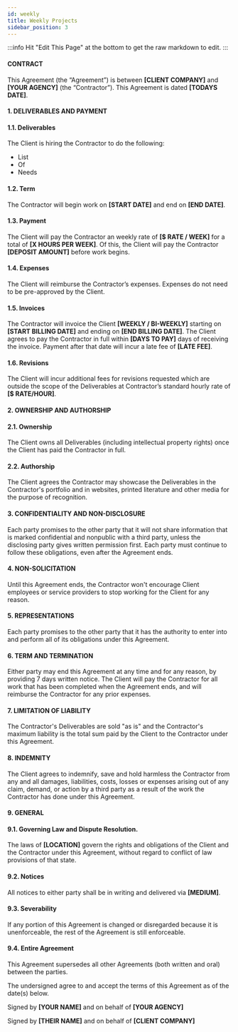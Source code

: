 ```yaml
---
id: weekly
title: Weekly Projects
sidebar_position: 3
---
```


:::info
Hit "Edit This Page" at the bottom to get the raw markdown to edit.
:::

#### CONTRACT

This Agreement (the “Agreement”) is between **[CLIENT COMPANY]** and **[YOUR AGENCY]** (the “Contractor”). This Agreement is dated **[TODAYS DATE]**.

#### 1. DELIVERABLES AND PAYMENT

#### 1.1. Deliverables

The Client is hiring the Contractor to do the following:

- List
- Of
- Needs

#### 1.2. Term

The Contractor will begin work on **[START DATE]** and end on **[END DATE]**.

#### 1.3. Payment

The Client will pay the Contractor an weekly rate of **[$ RATE / WEEK]** for a total of **[X HOURS PER WEEK]**. Of this, the Client will pay the Contractor **[DEPOSIT AMOUNT]** before work begins.

#### 1.4. Expenses

The Client will reimburse the Contractor’s expenses. Expenses do not need to be pre-approved by the Client.

#### 1.5. Invoices

The Contractor will invoice the Client **[WEEKLY / BI-WEEKLY]** starting on **[START BILLING DATE]** and ending on **[END BILLING DATE]**. The Client agrees to pay the Contractor in full within **[DAYS TO PAY]** days of receiving the invoice. Payment after that date will incur a late fee of **[LATE FEE]**.

#### 1.6. Revisions

The Client will incur additional fees for revisions requested which are outside the scope of the Deliverables at Contractor’s standard hourly rate of **[$ RATE/HOUR]**.

#### 2. OWNERSHIP AND AUTHORSHIP

#### 2.1. Ownership

The Client owns all Deliverables (including intellectual property rights) once the Client has paid the Contractor in full.

#### 2.2. Authorship

The Client agrees the Contractor may showcase the Deliverables in the Contractor's portfolio and in websites, printed literature and other media for the purpose of recognition.

#### 3. CONFIDENTIALITY AND NON-DISCLOSURE

Each party promises to the other party that it will not share information that is marked confidential and nonpublic with a third party, unless the disclosing party gives written permission first. Each party must continue to follow these obligations, even after the Agreement ends.

#### 4. NON-SOLICITATION

Until this Agreement ends, the Contractor won't encourage Client employees or service providers to stop working for the Client for any reason.

#### 5. REPRESENTATIONS

Each party promises to the other party that it has the authority to enter into and perform all of its obligations under this Agreement.

#### 6. TERM AND TERMINATION

Either party may end this Agreement at any time and for any reason, by providing 7 days written notice. The Client will pay the Contractor for all work that has been completed when the Agreement ends, and will reimburse the Contractor for any prior expenses.

#### 7. LIMITATION OF LIABILITY

The Contractor's Deliverables are sold "as is" and the Contractor's maximum liability is the total sum paid by the Client to the Contractor under this Agreement.

#### 8. INDEMNITY

The Client agrees to indemnify, save and hold harmless the Contractor from any and all damages, liabilities, costs, losses or expenses arising out of any claim, demand, or action by a third party as a result of the work the Contractor has done under this Agreement.

#### 9. GENERAL

#### 9.1. Governing Law and Dispute Resolution.

The laws of **[LOCATION]** govern the rights and obligations of the Client and the Contractor under this Agreement, without regard to conflict of law provisions of that state.

#### 9.2. Notices

All notices to either party shall be in writing and delivered via **[MEDIUM]**.

#### 9.3. Severability

If any portion of this Agreement is changed or disregarded because it is unenforceable, the rest of the Agreement is still enforceable.

#### 9.4. Entire Agreement

This Agreement supersedes all other Agreements (both written and oral) between the parties.

The undersigned agree to and accept the terms of this Agreement as of the date(s) below.

Signed by **[YOUR NAME]** and on behalf of **[YOUR AGENCY]**

Signed by **[THEIR NAME]** and on behalf of **[CLIENT COMPANY]**
